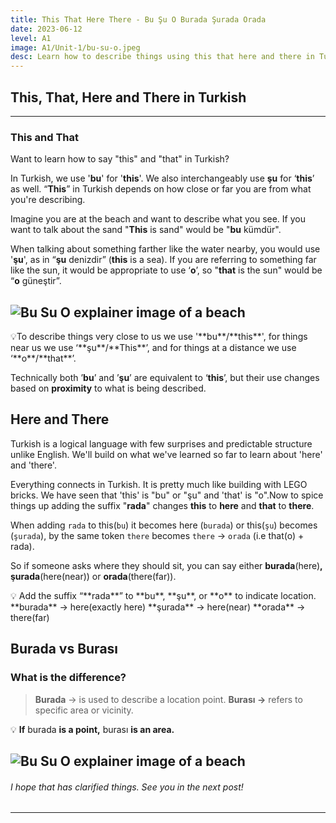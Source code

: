```yaml
---
title: This That Here There - Bu Şu O Burada Şurada Orada
date: 2023-06-12
level: A1
image: A1/Unit-1/bu-su-o.jpeg
desc: Learn how to describe things using this that here and there in Turkish
---
```


## This, That, Here and There in Turkish
---

### This and That


Want to learn how to say "this" and "that" in Turkish?

In Turkish, we use '**bu**' for '**this**'. We  also interchangeably use **şu** for ‘**this**’ as well. “**This**” in Turkish depends on how close or far you are from what you're describing.

Imagine you are at the beach and want to describe what you see. If you want to talk about the sand "**This** is sand" would be "**bu** kümdür". 

When talking about something farther like the water nearby, you would use '**şu**', as in “**şu** denizdir” (**this** is a sea). If you are referring to something far like the sun, it would be appropriate to use ‘**o**’, so "**that** is the sun" would be “**o** güneştir”.

<Image 
src="/images/A1/Unit-1/Bu-Su-O.png"
fill 
sizes="512px"
alt="Bu Su O explainer image of a beach"
 />
 ---

<aside>
💡To describe things very close to us we use '**bu**/**this**', for things near us we use ‘**şu**/**This**’, and for things at a distance we use ‘**o**/**that**’.

Technically both ’**bu**’ and ’**şu**’ are equivalent to ‘**this**’, but their use changes based on **proximity** to what is being described.

</aside>

## Here and There


Turkish is a logical language with few surprises and predictable structure unlike English. We'll build on what we've learned so far to learn about 'here' and 'there'.

Everything connects in Turkish. It is pretty much like building with LEGO bricks. We have seen that 'this' is "bu" or  "şu" and 'that' is "o".Now to spice things up adding the suffix "**rada**" changes **this** to **here** and **that** to **there**.

When adding `rada` to this(`bu`) it becomes here (`burada`) or this(`şu`) becomes (`şurada`), by the same token `there` becomes `there` → `orada` (i.e that(o) + rada).

So if someone asks where they should sit, you can say either **burada**(here)**, şurada**(here(near)) or **orada**(there(far)).

<aside>
💡 Add the suffix “**rada**” to **bu**, **şu**, or **o** to indicate location.
 **burada** → here(exactly here) 
 **şurada**  → here(near)
 **orada**   → there(far)

</aside>

## Burada vs Burası


### What is the difference?

> **Burada** → is used to describe a location point. 
**Burası →** refers to specific area or vicinity.

💡 **If** burada **is a point,** burası **is an area.**
> 

<Image 
src="/images/A1/Unit-1/Burasi_explained.png"
fill
alt="Bu Su O explainer image of a beach"
 /> 
 ---




###### I hope that has clarified things. See you in the next post!

---
